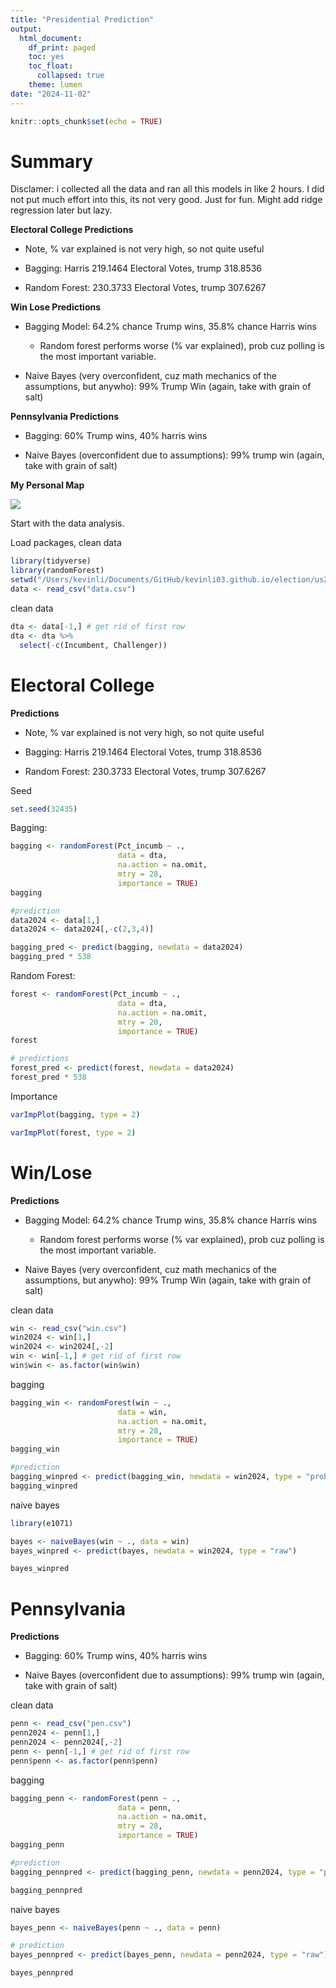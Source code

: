 ```yaml
---
title: "Presidential Prediction"
output:
  html_document:
    df_print: paged
    toc: yes
    toc_float:
      collapsed: true
    theme: lumen
date: "2024-11-02"
---
```


```r
knitr::opts_chunk$set(echo = TRUE)
```

# Summary

Disclamer: i collected all the data and ran all this models in like 2 hours. I did not put much effort into this, its not very good. Just for fun. Might add ridge regression later but lazy.

**Electoral College Predictions**

-   Note, % var explained is not very high, so not quite useful

-   Bagging: Harris 219.1464 Electoral Votes, trump 318.8536

-   Random Forest: 230.3733 Electoral Votes, trump 307.6267

**Win Lose Predictions**

-   Bagging Model: 64.2% chance Trump wins, 35.8% chance Harris wins

    -   Random forest performs worse (% var explained), prob cuz polling is the most important variable.

-   Naive Bayes (very overconfident, cuz math mechanics of the assumptions, but anywho): 99% Trump Win (again, take with grain of salt)

**Pennsylvania Predictions**

-   Bagging: 60% Trump wins, 40% harris wins

-   Naive Bayes (overconfident due to assumptions): 99% trump win (again, take with grain of salt)

**My Personal Map**

![](map.png)

Start with the data analysis.

Load packages, clean data

```r
library(tidyverse)
library(randomForest)
setwd("/Users/kevinli/Documents/GitHub/kevinli03.github.io/election/us2024")
data <- read_csv("data.csv")
```

clean data

```r
dta <- data[-1,] # get rid of first row
dta <- dta %>%
  select(-c(Incumbent, Challenger))
```

# Electoral College

**Predictions**

-   Note, % var explained is not very high, so not quite useful

-   Bagging: Harris 219.1464 Electoral Votes, trump 318.8536

-   Random Forest: 230.3733 Electoral Votes, trump 307.6267

Seed

```r
set.seed(32435)
```

Bagging:

```r
bagging <- randomForest(Pct_incumb ~ .,
                        data = dta,
                        na.action = na.omit,
                        mtry = 28,
                        importance = TRUE)
bagging
```

```r
#prediction
data2024 <- data[1,]
data2024 <- data2024[,-c(2,3,4)]

bagging_pred <- predict(bagging, newdata = data2024)
bagging_pred * 538
```

Random Forest:

```r
forest <- randomForest(Pct_incumb ~ .,
                        data = dta,
                        na.action = na.omit,
                        mtry = 20,
                        importance = TRUE)
forest
```

```r
# predictions
forest_pred <- predict(forest, newdata = data2024)
forest_pred * 538
```

Importance

```r
varImpPlot(bagging, type = 2)
```

```r
varImpPlot(forest, type = 2)
```

# Win/Lose

**Predictions**

-   Bagging Model: 64.2% chance Trump wins, 35.8% chance Harris wins

    -   Random forest performs worse (% var explained), prob cuz polling is the most important variable.

-   Naive Bayes (very overconfident, cuz math mechanics of the assumptions, but anywho): 99% Trump Win (again, take with grain of salt)

clean data

```r
win <- read_csv("win.csv")
win2024 <- win[1,]
win2024 <- win2024[,-2]
win <- win[-1,] # get rid of first row
win$win <- as.factor(win$win)
```

bagging

```r
bagging_win <- randomForest(win ~ .,
                        data = win,
                        na.action = na.omit,
                        mtry = 28,
                        importance = TRUE)
bagging_win
```

```r
#prediction
bagging_winpred <- predict(bagging_win, newdata = win2024, type = "prob")
bagging_winpred
```

naive bayes

```r
library(e1071)
```

```r
bayes <- naiveBayes(win ~ ., data = win)
bayes_winpred <- predict(bayes, newdata = win2024, type = "raw")

bayes_winpred
```

# Pennsylvania

**Predictions**

-   Bagging: 60% Trump wins, 40% harris wins

-   Naive Bayes (overconfident due to assumptions): 99% trump win (again, take with grain of salt)

clean data

```r
penn <- read_csv("pen.csv")
penn2024 <- penn[1,]
penn2024 <- penn2024[,-2]
penn <- penn[-1,] # get rid of first row
penn$penn <- as.factor(penn$penn)
```

bagging

```r
bagging_penn <- randomForest(penn ~ .,
                        data = penn,
                        na.action = na.omit,
                        mtry = 28,
                        importance = TRUE)
bagging_penn
```

```r
#prediction
bagging_pennpred <- predict(bagging_penn, newdata = penn2024, type = "prob")

bagging_pennpred
```

naive bayes

```r
bayes_penn <- naiveBayes(penn ~ ., data = penn)

# prediction
bayes_pennpred <- predict(bayes_penn, newdata = penn2024, type = "raw")

bayes_pennpred
```
